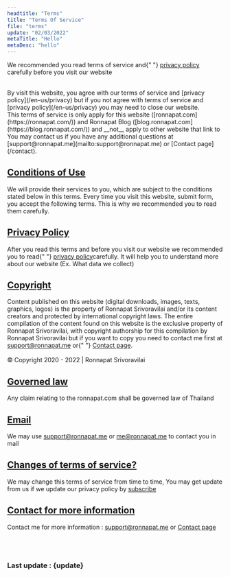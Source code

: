 ```yaml
---
headtitle: "Terms"
title: "Terms Of Service"
file: "terms"
update: "02/03/2022"
metaTitle: "Hello"
metaDesc: "hello"
---
```


We recommended you read terms of service and{" "}
[privacy policy](/en-us/privacy) carefully before you
visit our website

<br />
By visit this website, you agree with our terms of service and [privacy policy](/en-us/privacy)
but if you not agree with terms of service and [privacy policy](/en-us/privacy) you
may need to close our website.
<br />
This terms of service is only apply for this website ([ronnapat.com](https://ronnapat.com/))
and Ronnapat Blog ([blog.ronnapat.com](https://blog.ronnapat.com/)) and __not__ apply
to other website that link to
<br />
You may contact us if you have any additional questions at [support@ronnapat.me](mailto:support@ronnapat.me)
or [Contact page](/contact).

<div className="mt-10" id="conditions-of-use"></div>

## [Conditions of Use](#conditions-of-use)


We will provide their services to you, which are subject to the
conditions stated below in this terms. Every time you visit this
website, submit form, you accept the following terms. This is why
we recommended you to read them carefully.

<div className="mt-10" id="privacy-policy"></div>

## [Privacy Policy](#privacy-policy)


After you read this terms and before you visit our website we
recommended you to read{" "}
[privacy policy](/en-us/privacy)carefully. It will
help you to understand more about our website (Ex. What data we
collect)

<div className="mt-10" id="copyright"></div>

## [Copyright](#copyright)


Content published on this website (digital downloads, images,
texts, graphics, logos) is the property of Ronnapat Srivoravilai
and/or its content creators and protected by international
copyright laws. The entire compilation of the content found on
this website is the exclusive property of Ronnapat Srivoravilai,
with copyright authorship for this compilation by Ronnapat
Srivoravilai but if you want to copy you need to contact me first
at [support@ronnapat.me](mailto:support@ronnapat.me) or{" "}
[Contact page](/contact).
\
\
© Copyright 2020 - 2022 | Ronnapat Srivoravilai

<div className="mt-10" id="governed-law"></div>

## [Governed law](#governed-law)


Any claim relating to the ronnapat.com shall be governed law of
Thailand

<div className="mt-10" id="email"></div>

## [Email](#email)


We may use [support@ronnapat.me](mailto:support@ronnapat.me) or [me@ronnapat.me](mailto:me@ronnapat.me) to contact you in mail

<div className="mt-10" id="changes-of-terms-of-service"></div>

## [Changes of terms of service?](#changes-of-terms-of-service)


We may change this terms of service from time to time, You may get
update from us if we update our privacy policy by [subscribe](/en-us/#sub)

<div className="mt-10" id="contact-for-more-information"></div>

## [Contact for more information](#contact-for-more-information)


Contact me for more information : [support@ronnapat.me](mailto:support@ronnapat.me) or
[Contact page](/contact)

<br /><br />
### Last update : {update}
